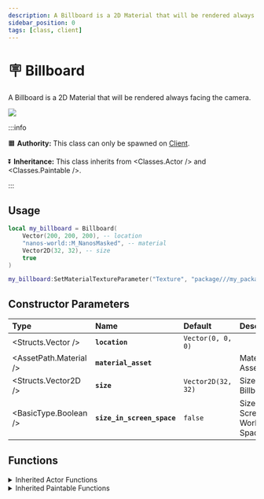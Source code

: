 ```yaml
---
description: A Billboard is a 2D Material that will be rendered always facing the camera.
sidebar_position: 0
tags: [class, client]
---
```


# 🪧 Billboard

A Billboard is a 2D Material that will be rendered always facing the camera.


![](/img/docs/billboard.jpg)

:::info

🟧 **Authority:** This class can only be spawned on [Client](./core-concepts/scripting/authority-concepts.mdx).

⏬ **Inheritance:** This class inherits from <Classes.Actor /> and <Classes.Paintable />.

:::


## Usage

```lua title=Client/Index.lua
local my_billboard = Billboard(
    Vector(200, 200, 200), -- location
    "nanos-world::M_NanosMasked", -- material
    Vector2D(32, 32), -- size
    true
)

my_billboard:SetMaterialTextureParameter("Texture", "package///my_package/Client/image.jpg")
```


## Constructor Parameters

| **Type** | **Name** | **Default** | **Description** |
| :--- | :--- | :--- | :--- |
| <Structs.Vector /> | **`location`** | `Vector(0, 0, 0)` |  |
| <AssetPath.Material /> | **`material_asset`** | ` ` | Material Asset |
| <Structs.Vector2D /> | **`size`** | `Vector2D(32, 32)` | Size of the Billboard |
| <BasicType.Boolean /> | **`size_in_screen_space`** | `false` | Size is in Screen or World Space |


## Functions


<details><summary>Inherited Actor Functions</summary><BaseActorFunctions /></details>
<details><summary>Inherited Paintable Functions</summary><BasePaintableFunctions /></details>

